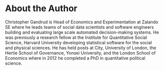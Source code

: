 # About the Author {-}

Christopher Gandrud is Head of Economics and Experimentation at Zalando SE where he leads teams of social data scientists and software engineers building and evaluating large scale automated decision-making systems. He was previously a research fellow at the Institute for Quantitative Social Science, Harvard University developing statistical software for the social and physical sciences. He has held posts at City, University of London, the Hertie School of Governance, Yonsei University, and the London School of Economics where in 2012 he completed a PhD in quantitative political science. 
